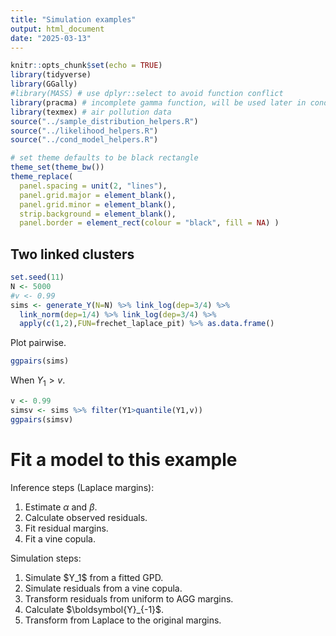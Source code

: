 ```yaml
---
title: "Simulation examples"
output: html_document
date: "2025-03-13"
---
```


```r
knitr::opts_chunk$set(echo = TRUE)
library(tidyverse)
library(GGally)
#library(MASS) # use dplyr::select to avoid function conflict
library(pracma) # incomplete gamma function, will be used later in cond.ext.model for modelling the residual margins
library(texmex) # air pollution data
source("../sample_distribution_helpers.R")
source("../likelihood_helpers.R")
source("../cond_model_helpers.R")

# set theme defaults to be black rectangle
theme_set(theme_bw())
theme_replace(
  panel.spacing = unit(2, "lines"),
  panel.grid.major = element_blank(),
  panel.grid.minor = element_blank(),
  strip.background = element_blank(),
  panel.border = element_rect(colour = "black", fill = NA) )

```

## Two linked clusters

```r
set.seed(11)
N <- 5000
#v <- 0.99
sims <- generate_Y(N=N) %>% link_log(dep=3/4) %>%
  link_norm(dep=1/4) %>% link_log(dep=3/4) %>%
  apply(c(1,2),FUN=frechet_laplace_pit) %>% as.data.frame()

```

Plot pairwise.

```r
ggpairs(sims)
```

When $Y_1>v$.

```r
v <- 0.99
simsv <- sims %>% filter(Y1>quantile(Y1,v))
ggpairs(simsv)
```

# Fit a model to this example

Inference steps (Laplace margins):

1.  Estimate $\alpha$ and $\beta$.
2.  Calculate observed residuals.
3.  Fit residual margins.
4.  Fit a vine copula.

Simulation steps:

1.  Simulate \$Y_1\$ from a fitted GPD.
2.  Simulate residuals from a vine copula.
3.  Transform residuals from uniform to AGG margins.
4.  Calculate \$\\boldsymbol{Y}\_{-1}\$.
5.  Transform from Laplace to the original margins.

```r

```

